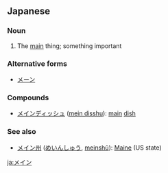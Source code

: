 ==Japanese==

===Noun===
{{ja-noun|ka|rom=mein|hidx=めいん}}

# The [[main]] thing; something important

===Alternative forms===
*[[メーン]]

===Compounds===
*[[メインディッシュ]] ([[mein disshu]]): [[main]] [[dish ]]

===See also===
*[[メイン州]] ([[めいんしゅう]], [[meinshū]]): [[Maine]] (US state)

[[ja:メイン]]